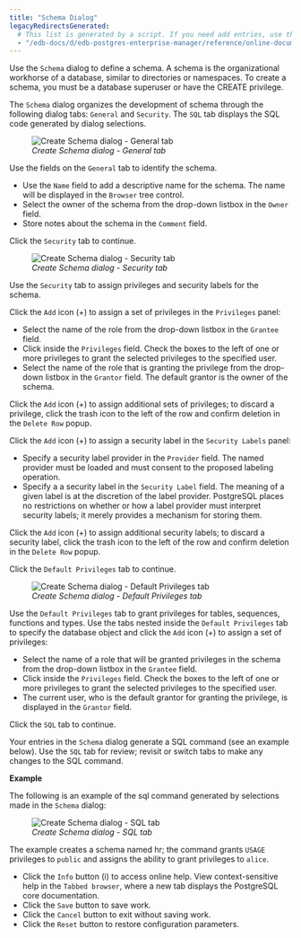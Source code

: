 ```yaml
---
title: "Schema Dialog"
legacyRedirectsGenerated:
  # This list is generated by a script. If you need add entries, use the `legacyRedirects` key.
  - "/edb-docs/d/edb-postgres-enterprise-manager/reference/online-documentation/8.0/schema_dialog.html"
---
```


<div id="schema_dialog" class="registered_link"></div>

Use the `Schema` dialog to define a schema. A schema is the organizational workhorse of a database, similar to directories or namespaces. To create a schema, you must be a database superuser or have the CREATE privilege.

The `Schema` dialog organizes the development of schema through the following dialog tabs: `General` and `Security`. The `SQL` tab displays the SQL code generated by dialog selections.

<figure><img src="../../images/schema_general.png" class="align-center" alt="Create Schema dialog - General tab" /><figcaption aria-hidden="true"><em>Create Schema dialog - General tab</em></figcaption></figure>

Use the fields on the `General` tab to identify the schema.

-   Use the `Name` field to add a descriptive name for the schema. The name will be displayed in the `Browser` tree control.
-   Select the owner of the schema from the drop-down listbox in the `Owner` field.
-   Store notes about the schema in the `Comment` field.

Click the `Security` tab to continue.

<figure><img src="../../images/schema_security.png" class="align-center" alt="Create Schema dialog - Security tab" /><figcaption aria-hidden="true"><em>Create Schema dialog - Security tab</em></figcaption></figure>

Use the `Security` tab to assign privileges and security labels for the schema.

Click the `Add` icon (+) to assign a set of privileges in the `Privileges` panel:

-   Select the name of the role from the drop-down listbox in the `Grantee` field.
-   Click inside the `Privileges` field. Check the boxes to the left of one or more privileges to grant the selected privileges to the specified user.
-   Select the name of the role that is granting the privilege from the drop-down listbox in the `Grantor` field. The default grantor is the owner of the schema.

Click the `Add` icon (+) to assign additional sets of privileges; to discard a privilege, click the trash icon to the left of the row and confirm deletion in the `Delete Row` popup.

Click the `Add` icon (+) to assign a security label in the `Security Labels` panel:

-   Specify a security label provider in the `Provider` field. The named provider must be loaded and must consent to the proposed labeling operation.
-   Specify a a security label in the `Security Label` field. The meaning of a given label is at the discretion of the label provider. PostgreSQL places no restrictions on whether or how a label provider must interpret security labels; it merely provides a mechanism for storing them.

Click the `Add` icon (+) to assign additional security labels; to discard a security label, click the trash icon to the left of the row and confirm deletion in the `Delete Row` popup.

Click the `Default Privileges` tab to continue.

<figure><img src="../../images/schema_default_privileges.png" class="align-center" alt="Create Schema dialog - Default Privileges tab" /><figcaption aria-hidden="true"><em>Create Schema dialog - Default Privileges tab</em></figcaption></figure>

Use the `Default Privileges` tab to grant privileges for tables, sequences, functions and types. Use the tabs nested inside the `Default Privileges` tab to specify the database object and click the `Add` icon (+) to assign a set of privileges:

-   Select the name of a role that will be granted privileges in the schema from the drop-down listbox in the `Grantee` field.
-   Click inside the `Privileges` field. Check the boxes to the left of one or more privileges to grant the selected privileges to the specified user.
-   The current user, who is the default grantor for granting the privilege, is displayed in the `Grantor` field.

Click the `SQL` tab to continue.

Your entries in the `Schema` dialog generate a SQL command (see an example below). Use the `SQL` tab for review; revisit or switch tabs to make any changes to the SQL command.

**Example**

The following is an example of the sql command generated by selections made in the `Schema` dialog:

<figure><img src="../../images/schema_sql.png" class="align-center" alt="Create Schema dialog - SQL tab" /><figcaption aria-hidden="true"><em>Create Schema dialog - SQL tab</em></figcaption></figure>

The example creates a schema named hr; the command grants `USAGE` privileges to `public` and assigns the ability to grant privileges to `alice`.

-   Click the `Info` button (i) to access online help. View context-sensitive help in the `Tabbed browser`, where a new tab displays the PostgreSQL core documentation.
-   Click the `Save` button to save work.
-   Click the `Cancel` button to exit without saving work.
-   Click the `Reset` button to restore configuration parameters.
